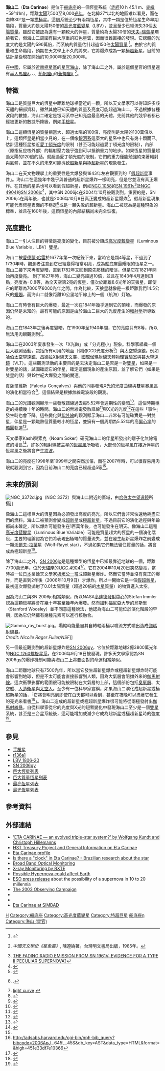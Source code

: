 {{noteTA
|G1=Astronomy
|G2=Physics
}}
{{Starbox begin
| name=海山二<br />船底座η<br />Eta Carinae[http://simbad.u-strasbg.fr/sim-id.pl?protocol=html&Ident=Eta+Carinae ] }}
{{Starbox image
| image=[[File:EtaCarinae.jpg|250px]]
| caption=[[哈伯太空望遠鏡|哈伯太空望遠鏡]]攝得的海山二與圍繞在該天體周圍的[[侏儒星雲|侏儒星雲]]（Homunculus Nebula）。侏儒星雲是由海山二所噴發製造出來的，它的光芒在1843年抵達地球。海山二是侏儒星雲中心的白色斑點，位於星雲2片兩極葉瓣的接觸點}}
{{Starbox observe
| epoch=J2000
| ra=10<sup>h</sup> 45<sup>m</sup> 03.6<sup>s</sup><ref name="SIMBAD">{{cite web| author = | year = | title = SIMBAD query result: V* eta Car -- Variable Star| publisher = Centre de Données astronomiques de Strasbourg| url = http://simbad.u-strasbg.fr/simbad/sim-id?Ident=Eta+Carinae| accessdate = 2008-04-25| archive-date = 2013-03-31| archive-url = https://web.archive.org/web/20130331041953/http://simbad.u-strasbg.fr/simbad/sim-id?Ident=Eta+Carinae| dead-url = no}}some of the data is located under "Measurements"</ref>
| dec=-59° 41′ 04″
| distance 7000-8000 light years from earth
| appmag_v=6.21 (-0.8–7.9)<ref name="SIMBAD" />
| constell=[[船底座|船底座]]
| 星官=[[海山_(星官)|海山]] ([[近南極星區|近南極星區]])}}
{{Starbox character
| class=B3-5Ia0/O7I(WC8)| b-v=0.61
| u-b=-0.45
| variable=[[高光度藍變星|高光度藍變星]] [[雙星|雙星]] 或複合星}}
{{Starbox astrometry
| radial_v=−25.0<ref name="SIMBAD" />
| prop_mo_ra=−7.6<ref name="SIMBAD" />
| prop_mo_dec=1.0<ref name="SIMBAD" />
| parallax=
| p_error=
| parallax_footnote=
| absmag_v= }}
{{Starbox detail
| mass=105-125/30<ref name="CXC">{{cite web
 | url =http://chandra.harvard.edu/photo/2007/etacar/
 | title =Eta Carinae: New View of Doomed Star
 | publisher =Chandra X-ray Center
 | accessdate =2008-04-25
 | archive-date =2011-07-27
 | archive-url =https://web.archive.org/web/20110727161419/http://chandra.harvard.edu/photo/2007/etacar/
 | dead-url =no
 }}</ref>
| radius=278/12
| luminosity=5,150，000/292,000bolometric)
| temperature=16500/38800| metal=?
| rotation=?
| Orbital Period=5.52-5.54yr
| age=~ <3 × 10<sup>6</sup> }}

{{Starbox catalog
| names=Foramen, Tseen She, [[Harvard_Revised_catalogue|HR]] 4210,  [[Cordoba_Durchmusterung|CD]]−59°2620, [[Henry_Draper_catalogue|HD]] 93308, [[Smithsonian_Astrophysical_Observatory_Star_Catalog|SAO]] 238429, WDS 10451-5941, IRAS 10431-5925, GC 14799, CCDM J10451-5941 }}
{{Starbox end}}

'''海山二'''（'''Eta Carinae'''）是位于[[船底座|船底座]]的一個恆星系統（[[赤經|赤經]]10 h 45.1 m、[[赤緯|赤緯]]−59°41m），距離[[太陽|太陽]]7,500至8,000[[光年|光年]]，在北緯27°以北的地區难以看見，而在南緯30°是一顆[[拱極星|拱極星]]。這個系統至少有兩顆恆星，其中一顆是位於恆星生命早期階段，質量大約是太陽150倍的[[高光度藍變星|高光度藍變星]]（LBV），並且至少已經流失30個[[太陽質量|太陽質量]]。雖然它被認為還有一顆較大的伴星，質量約為太陽30倍的[[沃夫–瑞葉星|沃夫–瑞葉星]]環繞著它，但海山二周圍有巨大厚重的紅色星雲，因而很難直接的發現。它總體的光度大約是太陽的590萬倍，而系統的質量估計超過150倍[[太陽質量|太陽質量]] <ref>{{cite journal |last=Davidson |first=Kris |first2=Roberta |last2=Humphreys |year=1997 |title=Eta Carinae and its Environment |journal=Annual Review of Astronomy and Astrophysics |volume=35 |issue=1 |pages=1–32 |doi=10.1146/annurev.astro.35.1.1 |bibcode = 1997ARA&A..35....1D }}</ref>。由於它的質量和生命階段，預期在天文學上不久的將來，它將爆炸成為一顆[[極超新星|極超新星]]，目前的估計是從現在開始的10,000年至20,000年。

在[[中文|中國]]，它屬於[[近南極星區|近南極星區]]的[[星官|星官]][[海山_(星官)|海山]]，除了海山二之外，屬於這個星官的恆星還有[[半人馬座λ|半人馬座λ]]、{{Internal link helper/en|船底座ζ|z Carinae}}、{{Internal link helper/en|船帆座P|p Velorum}}、[[船帆座μ|船帆座μ]]和[[蒼蠅座λ|蒼蠅座λ]] <ref>{{zh icon}} ''中國天文學史《星象篇》'', 陳遵媯著。台灣明文書局出版，1985年。</ref>。

== 特徵 ==
海山二是質量巨大的恆星中距離地球相當近的一顆，所以天文學家可以得知許多該天體的細部資料。雖然其他已知天體的質量及亮度可能超過海山二，不過根據各種波段的數據，海山二確定是银河系中已知亮度最高的天體，先前其他的競爭者都已經被更新的數據所降級，例如[[手槍星|手槍星]]。

海山二這類恆星的質量相當大，超過太陽的100倍，亮度則是太陽的100萬倍以上。這類恆星是相當少見的，在一個像[[銀河系|銀河系]]這麼大的星系中也只有幾十顆而已。估計這種恆星接近[[愛丁頓光度|愛丁頓光度]]的限制（甚至可能超過愛丁頓光度的限制），內部（原指反应核外部）的輻射壓力幾乎強到可以抵銷重力的地步。如果恆星的質量超過太陽的120倍的話，就超過愛丁頓光度的限制，它們的重力僅能勉強約束著輻射與氣體，並在不久的未來可能導致[[超新星|超新星]]與[[極超新星|極超新星]]的現象發生。

海山二在天文物理學上的重要性是大爆發與1843年左右觀察到的「[[假超新星|假超新星]]事件」。海山二在這幾年中幾乎與普通的超新星爆炸一樣明亮，但是它並沒有真正爆炸。在其他的星系也可以看到假超新星，例如[[NGC_1058|NGC 1058]]的[[SN_1961v|SN 1961v]]<ref>[http://www.journals.uchicago.edu/AJ/journal/issues/v122n1/201058/201058.html THE FADING RADIO EMISSION FROM SN 1961V: EVIDENCE FOR A TYPE II PECULIAR SUPERNOVA?]</ref>及[[NGC_4904|NGC 4904]]的[[SN_2006jc|SN 2006jc]]<ref>{{Cite web |url=http://www.nasa.gov/centers/goddard/news/topstory/2007/supernova_imposter.html |title=Supernova Imposter Goes Supernova |accessdate=2008-05-09 |archive-date=2008-05-12 |archive-url=https://web.archive.org/web/20080512060535/http://www.nasa.gov/centers/goddard/news/topstory/2007/supernova_imposter.html |dead-url=no }}</ref>，其中SN 2006jc在2004年10月被觀測到。重要的是，SN 2006jc在兩年後，也就是2006年10月9日真正變成的超新星爆炸<ref>{{cite journal | author=Shiga, D. | year=2007 | journal=New Scientist | volume=2598 | pages=18 | title=Star's odd double explosion hints at antimatter trigger | url=http://space.newscientist.com/article.ns?id=dn11563&feedId=online-news_rss20 | deadurl=yes | archiveurl=https://web.archive.org/web/20080514045324/http://space.newscientist.com/article.ns?id=dn11563&feedId=online-news_rss20 | archivedate=2008-05-14 }}</ref>。假超新星現象可能代表恆星表面的不穩定<ref>{{cite conference
  | author = see various articles  in R.M. Humphreys & K.Z. Stanek (eds.)  
  | title = The Fate of the Most Massive Stars
  | booktitle = ASP Conference 332
  | publisher = Astronomical Society of the Pacific
  | date = 2005}}.</ref>或是一顆失敗的超新星。海山二被認為是這種現象的標準，並且在160年後，這顆恆星的內部結構尚未完全恢復。

== 亮度變化 ==
海山二一引人注目的特徵是亮度的變化，目前被分類成[[高光度藍變星|高光度藍變星]]（Luminous Blue Variable，LBV）[[雙星|雙星]]。

海山二被[[愛德蒙·哈雷|愛德蒙·哈雷]]於1677年第一次紀錄下來，當時它是顆4等星，不過到了1730年時，觀測者注意到它已經變得相當明亮，成為船底座最耀眼的恆星之一。海山二接下來再度變暗，直到1782年又回到原先那樣的暗淡，但是它在1821年開始再度變亮。
到了1827年時，海山二變亮超過10倍，並且在1843年4月達到頂點，亮度為−0.8等，為全天空第2亮的恆星，僅次於距離8.6光年的天狼星，即使它的距離為7000至8000光年之間。作為比較，天狼星就像是一根距離我們14.5公尺的[[蠟燭|蠟燭]]，而海山二就像距離10公里地平線上的一個（航海）灯塔。

海山二有時會有巨大的爆發，最近一次在1841年幾乎達到它的頂峰，而爆發的原因仍然是未知的。最有可能的原因是由於海山二巨大的光度產生的[[輻射壓|輻射壓]]所導致的。

海山二在1843年之後再度變暗，在1900年至1940年間，它的亮度只有8等，所以無法用肉眼觀測到<ref>[http://lilen.fcaglp.unlp.edu.ar/~eflajus/EtaCar/historic.jpg light curve] {{webarchive|url=https://web.archive.org/web/20070701061010/http://lilen.fcaglp.unlp.edu.ar/~eflajus/EtaCar/historic.jpg |date=2007-07-01 }}</ref>。

海山二在2003年夏季發生一次「X光蝕」或「分光極小」現象。科學家組織一個巨大觀測活動，包括所有可用的地面（例如CCD光度分析<ref name="#1">{{cite web |url=http://lilen.fcaglp.unlp.edu.ar/EtaCar/ |title=存档副本 |accessdate=2008-05-09 |deadurl=yes |archiveurl=https://web.archive.org/web/20080501131708/http://lilen.fcaglp.unlp.edu.ar/EtaCar/ |archivedate=2008-05-01 }}</ref>）與太空望遠鏡，例如[[哈伯太空望遠鏡|哈伯太空望遠鏡]]、[[昌德拉X射線天文臺|昌德拉X射線天文臺]]、[[國際伽瑪射線天體物理實驗室|國際伽瑪射線天體物理實驗室]]與[[甚大望遠鏡|甚大望遠鏡]]（VLT）。這些觀測活動的主要目的是去決定海山二是否是一對[[雙星|雙星]]，如果是一對雙星的話，試圖確認它的伴星，確定這個現象的產生原因，並了解它們（如果是雙星的話）與19世紀大爆發之間的關連。

貢薩爾維斯（Falceta-Gonçalves）與他的同事發現X光的光度曲線與雙星暴風區的演化相當符合<ref>{{cite journal| author=Falceta-Gonçalves, D.; Jatenco-Pereira, V.; Abraham, Z. | year=2005 | journal=MNRAS | volume=357 | pages=895 | title=Wind-wind collision in the η Carinae binary system: a shell-like event near periastron | url=http://adsabs.harvard.edu/cgi-bin/nph-bib_query?bibcode=2005MNRAS.357..895F&db_key=AST&data_type=HTML&format=&high=43cf94237d10107}}</ref>，這個結果是根據無線電波段的觀測。 

海山二的光譜觀測顯示一些發散譜線過去每5.52年會週期性的變暗<ref>{{cite journal| author=Damineli, A. | year=1996 | journal=ApJ | volume=460 | pages=L49 | title=The 5.52 Year Cycle of Eta Carinae | url=http://adsabs.harvard.edu/cgi-bin/nph-data_query?bibcode=1996ApJ...460L..49D&db_key=AST&link_type=ABSTRACT&high=3f637596ae30160 }}</ref>，這個時期穩定的持續幾十年的時間。海山二的無線電發散譜線<ref>{{Cite web |url=http://www.astro.umd.edu/~white/images/eta_time_full.html |title=存档副本 |accessdate=2008-05-09 |archive-date=2008-07-05 |archive-url=https://web.archive.org/web/20080705054429/http://www.astro.umd.edu/~white/images/eta_time_full.html |dead-url=no }}</ref>與X光的光度<ref>{{Cite web |url=http://lheawww.gsfc.nasa.gov/users/corcoran/eta_car/etacar_rxte_lightcurve/ |title=存档副本 |accessdate=2008-05-09 |archive-date=2008-03-29 |archive-url=https://web.archive.org/web/20080329224816/http://lheawww.gsfc.nasa.gov/users/corcoran/eta_car/etacar_rxte_lightcurve/ |dead-url=no }}</ref>在這些「事件」發生時也會下降。這些變化與[[紫外線|紫外線]]的觀測顯示海山二非常有可能確實是一對雙星，伴星是一顆熾熱但質量較小的恆星，並擁有一個周期為5.52年的高[[偏心率|偏心率]]的[[橢圓|橢圓]]軌道<ref>{{Cite web |url=http://www.nasa.gov/home/hqnews/2005/nov/HQ_05353_massive_star.html |title=存档副本 |accessdate=2008-05-09 |archive-date=2008-05-11 |archive-url=https://web.archive.org/web/20080511160529/http://www.nasa.gov/home/hqnews/2005/nov/HQ_05353_massive_star.html |dead-url=no }}</ref>。

天文學家Kashi與索克（Noam Soker）研究海山二的伴星所發出的離子化無線電波的增長<ref>{{cite journal| author=Kashi, A.; Soker, N.| year=2007 | title=Modelling the Radio Light Curve of Eta Carinae | url=http://adsabs.harvard.edu/cgi-bin/nph-bib_query?bibcode=2007astro.ph..2389K&db_key=PRE&data_type=HTML&format=&high=45ee918e9a05734}}</ref>，許多的輻射線被主星的[[恆星風|恆星風]]所吸收，大部份的恆星風在接近伴星的恆星風之後將會产生[[震波|震波]]。

海山二的亮度在1998年至1999年之間突然加倍，而在2007年時，可以很容易用肉眼就觀測到它，因為目前海山二的亮度已經超過5等<ref name="#1"/>。

== 未來的預測 ==
[[File:NGC_3372d.jpg|thumb]]（NGC 3372）與海山二附近的區域，由[[哈伯太空望遠鏡|哈伯太空望遠鏡]]所攝]]

像海山二這樣巨大的恆星因為必須發出高度的亮光，所以它們會非常快速地耗盡它們的燃料。海山二被預測會變成[[超新星|超新星]]或[[極超新星|極超新星]]，不過目前它的演化途徑與年齡都尚未確定，所以爆炸可能發生在1百萬年後，也可能發生在明天。像海山二這種[[高光度藍變星|高光度藍變星]]（Luminous Blue Variable）可能是質量超大的恆星的一個演化階段，主要的理論認為它們將表現出極端的質量流失，並在發生超新星爆炸之前變成一顆[[沃爾夫-拉葉星|沃爾夫-拉葉星]]（Wolf-Rayet star），不過如果它們無法留住質量的話，將會成為極超新星<ref>http://adsabs.harvard.edu/cgi-bin/nph-bib_query?bibcode=2006ApJ...645L..45S&db_key=AST&data_type=HTML&format=&high=451e33df7e10366</ref>。

除了海山二之外，[[SN_2006jc|SN 2006jc]]是這種類型的恆星中已知最靠近地球的一個，距離7700萬光年，位於[[天貓座|天貓座]]的[[UGC_4904|UGC 4904]]<ref>{{cite journal | author=Robert S. | year=2007 | journal=UC Berkeley News | title=Massive star burps, then explodes | url=http://www.berkeley.edu/news/media/releases/2007/04/04_supernova.shtml | access-date=2008-05-09 | archive-date=2008-04-30 | archive-url=https://web.archive.org/web/20080430123424/http://berkeley.edu/news/media/releases/2007/04/04_supernova.shtml | dead-url=no }}</ref>。它在2004年10月20日突然變亮，當時被一位[[日本|日本]]業餘天文學家[[板垣公一|板垣公一]]當成超新星爆炸。然而它當時並沒有真正的爆炸，而是直到2年後（2006年10月9日）才爆炸。所以一開始它是一個[[假超新星|假超新星]]，最初這次爆發拋射了0.01太陽質量（超過20倍的[[木星|木星]]質量）的物質進入太空。

因為海山二與SN 2006jc相當類似，所以NASA[[高達德發射中心|高達德發射中心]]的Stefan Immler認為這顆恆星將會在幾十年甚至幾年內爆發。然而加利福尼亞大學的烏斯里（Stanford Woosley）並不同意這種說法，他認為海山二可能位於演化階段的早期，因為它仍然擁有幾種元素可以進行核融合。

[[File:Gamma_ray_burst.jpg|thumb]]。塌縮時能量自其自轉軸兩極以噴流方式噴出造成[[伽瑪射線暴|伽瑪射線暴]]。<br />''Credit: Nicolle Rager Fuller/NSF'']]

另一個最近觀測到的超新星爆炸是[[SN_2006gy|SN 2006gy]]，它位於距離地球2億3800萬光年的[[NGC_1260|NGC 1260]][[螺旋星系|螺旋星系]]，在2006年9月18日被發現。許多天文學家認為SN 2006gy的爆炸機制可能與海山二上將要面對的命運相當類似。  

海山二距離地球只有7500光年，所以當它發生超新星爆炸或極超新星爆炸時可能會影響到地球，但是不太可能會直接影響到人類，因為大氣層會阻擋外來的[[伽馬射線|伽馬射線]]。這次衝擊影響的範圍很可能被限制在大氣層的上部，這個部份包括[[臭氧層|臭氧層]]、太空船、[[人造衛星|人造衛星]]與[[太空人|太空人]]。至少有一位科學家宣稱，如果海山二演化成超新星或極超新星的話，「它將會明亮到即使在白天都可以看到，甚至在夜晚可以憑著它發生的亮光來看書<ref>{{Cite web |url=http://news.bbc.co.uk/2/hi/science/nature/6633609.stm |title=存档副本 |accessdate=2008-05-09 |archive-date=2008-01-19 |archive-url=https://web.archive.org/web/20080119211552/http://news.bbc.co.uk/2/hi/science/nature/6633609.stm |dead-url=no }}</ref>」。海山二造成的超新星或極超新星爆炸很可能將從兩極發射出[[伽馬射線暴|伽馬射線暴]]。自從科學家從它的光度與X光的短暫變化中發現海山二至少是一個[[雙星|雙星]]系統，甚至是三合星系統後，這可能增加或減少它成為超新星或極超新星時的強度<ref>{{Cite web |url=http://www.nasa.gov/home/hqnews/2005/nov/HQ_05353_massive_star.html |title=NASA - NASA Satellite Detects Massive Star Partner |accessdate=2008-05-09 |archive-date=2008-05-11 |archive-url=https://web.archive.org/web/20080511160529/http://www.nasa.gov/home/hqnews/2005/nov/HQ_05353_massive_star.html |dead-url=no }}</ref>。

== 參見 ==
* [[手槍星|手槍星]]
* [[r136a1|r136a1]]
* [[LBV_1806-20|LBV 1806-20]]
* [[SN_2006gy|SN 2006gy]] 
* [[巨大恆星列表|巨大恆星列表]]
* [[巨大質量恆星列表|巨大質量恆星列表]]
* [[最亮恆星列表|最亮恆星列表]]
* [[最光恆星列表|最光恆星列表]]

== 參考資料 ==
{{reflist}}

== 外部連結 ==
* [https://web.archive.org/web/20160304070246/http://chjaa.bao.ac.cn/2003/Italy/33.pdf#search=%22Eta%20Carinae%20triple%20star%20system%22 'ETA CARINAE — an evolved triple-star system?' by Wolfgang Kundt and Christoph Hillemanns] 
* [http://etacar.umn.edu/ HST Treasury Project and General Information on Eta Carinae] {{Wayback|url=http://etacar.umn.edu/ |date=20080128164852 }}
* [http://www.solstation.com/x-objects/eta-car.htm Eta Carinae profile] {{Wayback|url=http://www.solstation.com/x-objects/eta-car.htm |date=20050526075954 }}
* [http://www.etacarinae.iag.usp.br/ Is there a "clock" in Eta Carinae? - Brazilian research about the star] {{Wayback|url=http://www.etacarinae.iag.usp.br/ |date=20080305023805 }}
* [https://web.archive.org/web/20071016183341/http://lilen.fcaglp.unlp.edu.ar/EtaCar/index.html Broad Band Optical Monitoring]
* [http://asd.gsfc.nasa.gov/Michael.Corcoran/eta_car/etacar_rxte_lightcurve/index.html X-ray Monitoring by RXTE] {{Wayback|url=http://asd.gsfc.nasa.gov/Michael.Corcoran/eta_car/etacar_rxte_lightcurve/index.html |date=20070401213019 }}
* [http://www.space.com/scienceastronomy/astronomy/milan_eta_carinae_000307.html Possible Hypernova could affect Earth] {{Wayback|url=http://www.space.com/scienceastronomy/astronomy/milan_eta_carinae_000307.html |date=20000620143437 }}
* [https://web.archive.org/web/20080517121945/http://www.eso.org/outreach/press-rel/pr-2003/pr-31-03.html ESO press release] about the possibility of a supernova in 10 to 20 millennia
* [http://eud.gsfc.nasa.gov/Michael.Corcoran/eta_car/2003.5/index.html The 2003 Observing Campaign] {{Wayback|url=http://eud.gsfc.nasa.gov/Michael.Corcoran/eta_car/2003.5/index.html |date=20060319012152 }}
* {{cite web | last = Davidson ''et al''. | first = Kris | date = 1999 | url = http://adsabs.harvard.edu/abs/1999AJ....118.1777D | title = An Unusual Brightening Of Eta Carinae | publisher = The Astronomical Journal | language = en | accessdate = 2007-04-08 | archive-date = 2007-10-16 | archive-url = https://web.archive.org/web/20071016194358/http://adsabs.harvard.edu/abs/1999AJ....118.1777D | dead-url = no }}
* {{cite web|last=Nathan |first=Smith |date=1998 |url=http://www.astrosociety.org/pubs/mercury/9804/eta.html |title=The Behemoth Eta Carinae: A Repeat Offender |publisher=Astronomical Society of the Pacific |language=en |accessdate=2006-08-13 |deadurl=yes |archiveurl=https://web.archive.org/web/20060927091554/http://www.astrosociety.org/pubs/mercury/9804/eta.html |archivedate=2006-09-27 }}
* [http://simbad.u-strasbg.fr/sim-id.pl?protocol=html&Ident=Eta+Carinae Eta Carinae at SIMBAD]

{{船底座恒星}}

[[Category:双星|H]]
[[Category:船底座|Category:船底座]]
[[Category:高光度藍變星|Category:高光度藍變星]]
[[Category:特超巨星|Category:特超巨星]]
[[Category:拜耳天體|船底座η]]
[[Category:海山_(星官)|Category:海山 (星官)]]